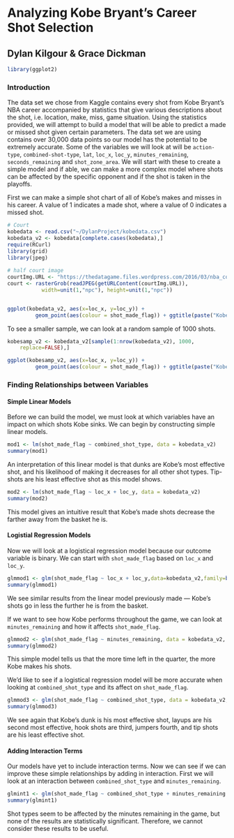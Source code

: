 # **Analyzing Kobe Bryant's Career Shot Selection**
## Dylan Kilgour & Grace Dickman

```r
library(ggplot2)
```


### **Introduction**
The data set we chose from Kaggle contains every shot from Kobe Bryant's NBA career accompanied by statistics that give various descriptions about the shot, i.e. location, make, miss, game situation.  Using the statistics provided, we will attempt to build a model that will be able to predict a made or missed shot given certain parameters. The data set we are using contains over 30,000 data points so our model has the potential to be extremely accurate.  Some of the variables we will look at will be `action-type`, `combined-shot-type`, `lat`, `loc_x`, `loc_y`, `minutes_remaining`, `seconds_remaining` and `shot_zone_area`.  We will start with these to create a simple model and if able, we can make a more complex model where shots can be affected by the specific opponent and if the shot is taken in the playoffs.

First we can make a simple shot chart of all of Kobe's makes and misses in his career. A value of 1 indicates a made shot, where a value of 0 indicates a missed shot.

```r
# Court
kobedata <- read.csv("~/DylanProject/kobedata.csv")
kobedata_v2 <- kobedata[complete.cases(kobedata),]
require(RCurl)
library(grid)
library(jpeg)
 
# half court image
courtImg.URL <- "https://thedatagame.files.wordpress.com/2016/03/nba_court.jpg"
court <- rasterGrob(readJPEG(getURLContent(courtImg.URL)),
           width=unit(1,"npc"), height=unit(1,"npc"))


ggplot(kobedata_v2, aes(x=loc_x, y=loc_y)) +
         geom_point(aes(colour = shot_made_flag)) + ggtitle(paste("Kobe Bryant Career Shot Chart"))
```

To see a smaller sample, we can look at a random sample of 1000 shots.

```r
kobesamp_v2 <- kobedata_v2[sample(1:nrow(kobedata_v2), 1000,
  	replace=FALSE),]

ggplot(kobesamp_v2, aes(x=loc_x, y=loc_y)) +
         geom_point(aes(colour = shot_made_flag)) + ggtitle(paste("Kobe Random Sample Shot Chart"))
```


### **Finding Relationships between Variables**
#### Simple Linear Models
Before we can build the model, we must look at which variables have an impact on which shots Kobe sinks.  We can begin by constructing simple linear models.

```r
mod1 <- lm(shot_made_flag ~ combined_shot_type, data = kobedata_v2)
summary(mod1)
```

An interpretation of this linear model is that dunks are Kobe's most effective shot, and his likelihood of making it decreases for all other shot types.  Tip-shots are his least effective shot as this model shows.

```r
mod2 <- lm(shot_made_flag ~ loc_x + loc_y, data = kobedata_v2)
summary(mod2)
```

This model gives an intuitive result that Kobe's made shots decrease the farther away from the basket he is.

#### Logistial Regression Models

Now we will look at a logistical regression model because our outcome variable is binary.  We can start with `shot_made_flag` based on `loc_x` and `loc_y`.
```r
glmmod1 <- glm(shot_made_flag ~ loc_x + loc_y,data=kobedata_v2,family=binomial())
summary(glmmod1)
```
We see similar results from the linear model previously made --- Kobe's shots go in less the further he is from the basket.


If we want to see how Kobe performs throughout the game, we can look at `minutes_remaining` and how it affects `shot_made_flag`.
```r
glmmod2 <- glm(shot_made_flag ~ minutes_remaining, data = kobedata_v2, family = binomial())
summary(glmmod2)
```
This simple model tells us that the more time left in the quarter, the more Kobe makes his shots.

We'd like to see if a logistical regression model will be more accurate when looking at `combined_shot_type` and its affect on `shot_made_flag`.
```r
glmmod3 <- glm(shot_made_flag ~ combined_shot_type, data = kobedata_v2, family = binomial())
summary(glmmod3)
```
We see again that Kobe's dunk is his most effective shot, layups are his second most effective, hook shots are third, jumpers fourth, and tip shots are his least effective shot.

#### Adding Interaction Terms
Our models have yet to include interaction terms.  Now we can see if we can improve these simple relationships by adding in interaction.  First we will look at an interaction between `combined_shot_type` and `minutes_remaining`.
```r
glmint1 <- glm(shot_made_flag ~ combined_shot_type + minutes_remaining + combined_shot_type*minutes_remaining, data = kobedata_v2, family = binomial())
summary(glmint1)
```
Shot types seem to be affected by the minutes remaining in the game, but none of the results are statistically significant.  Therefore, we cannot consider these results to be useful.
